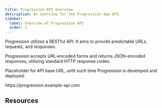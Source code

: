 ```yaml
---
title: Progression API Overview
description: An overview for the Progression App API.
sidebar:
  label: Overview of Progression API
  order: 1
---
```



Progression utilizes a RESTful API. It aims to provide predictable URLs, requests, and responses.

Progression accepts URL-encoded forms and returns JSON-encoded responses, utilizing standard HTTP response codes.

Placeholder for API base URL, until such time Progression is developed and deployed:
<Aside type="tip" icon="document" title="Base URL">https:/<i></i>/progression.example-api.com</Aside>

## Resources
<LinkCard
  title="Exercise Object"
  href="/tech-writing/progression/api/exercise"
/>